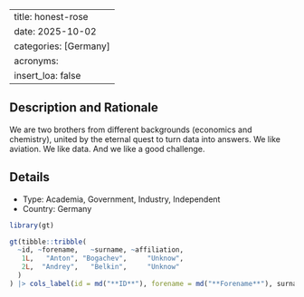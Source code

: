 
---
title: honest-rose
date: 2025-10-02
categories: [Germany]
acronyms:
  insert_loa: false
---

## Description and Rationale

We are two brothers from different backgrounds (economics and chemistry), united by the eternal quest to turn data into answers. We like aviation. We like data. And we like a good challenge.

## Details

* Type: Academia, Government, Industry, Independent
* Country: Germany

```r
library(gt)

gt(tibble::tribble(
  ~id, ~forename,   ~surname, ~affiliation,
   1L,   "Anton", "Bogachev",     "Unknow",
   2L,  "Andrey",   "Belkin",     "Unknow"
  )
) |> cols_label(id = md("**ID**"), forename = md("**Forename**"), surname ~ md("**Surname**"), affiliation ~ md("**Affiliation**"))
```
